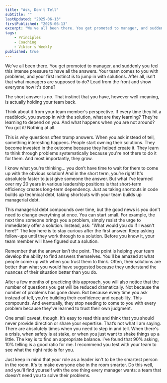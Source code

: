 ```yaml
---
title: "Ask, Don't Tell"
subtitle: ""
lastUpdated: "2025-06-13"
firstPublished: "2025-06-13"
excerpt: "We've all been there. You get promoted to manager, and suddenly you feel this intense pressure to have all the answers. But the answer isn’t the point. The point is helping your team develop the ability to find answers themselves. You'll be amazed at what people come up with when you trust them to think."
tags:
    - Principles
    - Coaching
    - Viktor's Weekly
published: true
---
```



We've all been there. You get promoted to manager, and suddenly you feel this intense pressure to have all the answers. Your team comes to you with problems, and your first instinct is to jump in with solutions. After all, isn't that what managers are supposed to do? Lead from the front and show everyone how it's done?

The short answer is no. That instinct that you have, however well-meaning, is actually holding your team back.

Think about it from your team member's perspective. If every time they hit a roadblock, you swoop in with the solution, what are they learning? They're learning to depend on you. And what happens when you are not around? You got it! Nothing at all.

This is why questions often trump answers. When you ask instead of tell, something interesting happens. People start owning their solutions. They become invested in the outcome because they helped create it. They learn to think through problems systematically because you're not there to do it for them. And most importantly, they grow.

I know what you're thinking... you don’t have time to wait for them to come up with the obvious solution! And in the short term, you’re right! It's absolutely faster to just give someone the answer. But what I’ve learned over my 20 years in various leadership positions is that short-term efficiency creates long-term dependency. Just as taking shortcuts in code builds up technical debt, taking shortcuts with your team builds up managerial debt. 

This managerial debt compounds over time, but the good news is you don't need to change everything at once. You can start small. For example, the next time someone brings you a problem, simply resist the urge to immediately offer a solution. Instead, ask: "What would you do if I wasn't here?" The key here is to stay curious after the first answer. Keep asking follow-ups until they work through to a solution. Before you know it, your team member will have figured out a solution.

Remember that the answer isn’t the point. The point is helping your team develop the ability to find answers themselves. You'll be amazed at what people come up with when you trust them to think. Often, their solutions are better than what you would have suggested because they understand the nuances of their situation better than you do.

After a few months of practicing this approach, you will also notice that the number of questions you get will be reduced dramatically. Not because the number of problems has gone down. But because every time you ask instead of tell, you're building their confidence and capability. This compounds. And eventually, they stop needing to come to you with every problem because they've learned to trust their own judgment.

One small caveat, though. It’s easy to read this and think that you should never provide direction or share your expertise. That’s not what I am saying. There are absolutely times when you need to step in and tell. When there's a crisis, when safety is at stake, or <Link href="/blog/trust_and_disruption">when you just want to shake things up a little</Link>. The key is to find an appropriate balance. I’ve found that 90% asking, 10% telling is a good ratio for me. I recommend you test with your team to see what the right ratio is for you. 

Just keep in mind that your role as a leader isn't to be the smartest person in the room. It's to make everyone else in the room smarter. Do this well, and you'll find yourself with the one thing every manager wants: a team that doesn't need you to solve their problems.